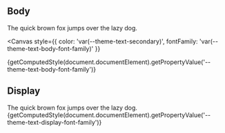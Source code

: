 
<Meta title="owncast/Style Guide/Typography" />

## Body

<div style={{ fontSize: '1.2rem', fontFamily: 'var(--theme-text-body-font-family)' }}>
  The quick brown fox jumps over the lazy dog.
</div>

<Canvas
  style={{ color: 'var(--theme-text-secondary)', fontFamily: 'var(--theme-text-body-font-family)' }}
>
  {getComputedStyle(document.documentElement).getPropertyValue('--theme-text-body-font-family')}
</Canvas>

## Display

<div style={{ fontSize: '1.2rem', fontFamily: 'var(--theme-text-display-font-family)' }}>
  The quick brown fox jumps over the lazy dog.
</div>
<Canvas
  style={{
    color: 'var(--theme-text-secondary)',
    fontFamily: 'var(--theme-text-display-font-family)',
  }}
>
  {getComputedStyle(document.documentElement).getPropertyValue('--theme-text-display-font-family')}
</Canvas>
